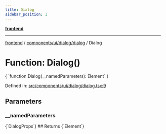 ```yaml
---
title: Dialog
sidebar_position: 1
---
```



[**frontend**](../../../../..)

***

[frontend](../../../../..) / [components/ui/dialog/dialog](..) / Dialog

# Function: Dialog()

<CodeBlock language="ts">
{ `function Dialog(__namedParameters): Element` }
</CodeBlock>

Defined in: [src/components/ui/dialog/dialog.tsx:9](https://github.com/svsticky/CommitteeClash/blob/e5fd1c9fb89fe447a4c38e43ebba51eb1e51230c/frontend/src/components/ui/dialog/dialog.tsx#L9)

## Parameters

### \_\_namedParameters
<CodeBlock language="ts">
{`DialogProps`}
</CodeBlock>
## Returns
<CodeBlock language="ts">
{`Element`}
</CodeBlock>
